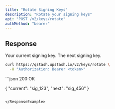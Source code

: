 ```yaml
---
title: "Rotate Signing Keys"
description: "Rotate your signing keys"
api: "POST /v2/keys/rotate"
authMethod: "bearer"
---
```


## Response



  <ResponseField name="current" type="string" required>
   Your current signing key.
</ResponseField>
  <ResponseField name="next" type="string" required>
   The next signing key.
</ResponseField>
  
<RequestExample>

```sh
curl https://qstash.upstash.io/v2/keys/rotate \
  -H "Authorization: Bearer <token>"
```

</RequestExample>

<ResponseExample>
```json 200 OK

{
  "current": "sig_123",
  "next": "sig_456"
}

```

</ResponseExample>
